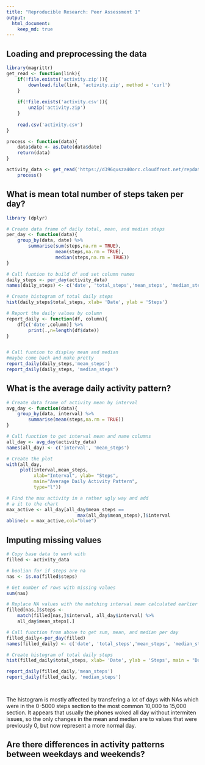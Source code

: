 ```yaml
---
title: "Reproducible Research: Peer Assessment 1"
output: 
  html_document:
    keep_md: true
---
```



## Loading and preprocessing the data
```r
library(magrittr)
get_read <- function(link){
    if(!file.exists('activity.zip')){
        download.file(link, 'activity.zip', method = 'curl')
    }
    
    if(!file.exists('activity.csv')){
        unzip('activity.zip')
    }
    
    read.csv('activity.csv')
}    

process <- function(data){
    data$date <- as.Date(data$date)
    return(data)
}

activity_data <- get_read('https://d396qusza40orc.cloudfront.net/repdata%2Fdata%2Factivity.zip') %>%
    process()
```


## What is mean total number of steps taken per day?
```r
library (dplyr)

# Create data frame of daily total, mean, and median steps
per_day <- function(data){
    group_by(data, date) %>%
        summarise(sum(steps,na.rm = TRUE),
                  mean(steps,na.rm = TRUE),
                  median(steps,na.rm = TRUE))
}

# Call funtion to build df and set column names
daily_steps <- per_day(activity_data)
names(daily_steps) <- c('date', 'total_steps','mean_steps', 'median_steps')

# Create histogram of total daily steps
hist(daily_steps$total_steps, xlab= 'Date', ylab = 'Steps')

# Report the daily values by column
report_daily <- function(df, column){
    df[c('date',column)] %>%
        print(.,n=length(df$date))
}


# Call funtion to display mean and median
#maybe come back and make pretty
report_daily(daily_steps,'mean_steps')
report_daily(daily_steps, 'median_steps')

```


## What is the average daily activity pattern?
```r
# Create data frame of activity mean by interval
avg_day <- function(data){
    group_by(data, interval) %>%
        summarise(mean(steps,na.rm = TRUE))
}

# Call function to get interval mean and name columns
all_day <- avg_day(activity_data) 
names(all_day) <- c('interval', 'mean_steps')

# Create the plot
with(all_day,
     plot(interval,mean_steps, 
          xlab="Interval", ylab= "Steps", 
          main="Average Daily Activity Pattern", 
          type="l"))

# Find the max activity in a rather ugly way and add
# a it to the chart
max_active <- all_day[all_day$mean_steps ==
                          max(all_day$mean_steps),]$interval
abline(v = max_active,col="blue")
```

## Imputing missing values

```r
# Copy base data to work with
filled <- activity_data

# boolian for if steps are na
nas <- is.na(filled$steps)

# Get number of rows with missing values
sum(nas)

# Replace NA values with the matching interval mean calculated earlier
filled[nas,]$steps <- 
    match(filled[nas,]$interval, all_day$interval) %>%
    all_day$mean_steps[.]

# Call function from above to get sum, mean, and median per day
filled_daily<-per_day(filled)
names(filled_daily) <- c('date', 'total_steps','mean_steps', 'median_steps')

# Create histogram of total daily steps
hist(filled_daily$total_steps, xlab= 'Date', ylab = 'Steps', main = "Daily Steps after filling data")

report_daily(filled_daily,'mean_steps')
report_daily(filled_daily, 'median_steps')




```
The histogram is mostly affected by transfering a lot of days with NAs which were in the 0-5000 steps section to the most common 10,000 to 15,000 section. It appears that usually the phones woked all day without intermiten issues, so the only changes in the mean and median are to values that were previously 0, but now represent a more normal day.


## Are there differences in activity patterns between weekdays and weekends?
